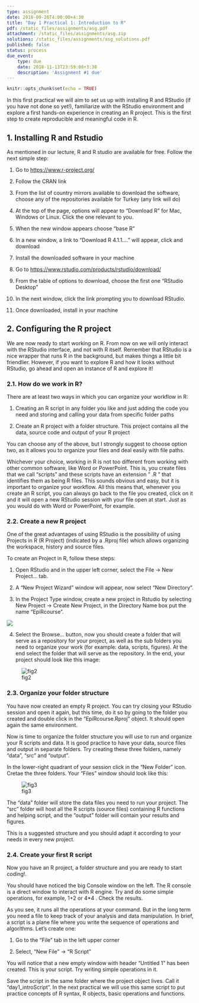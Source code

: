```yaml
---
type: assignment
date: 2018-09-26T4:00:00+4:30
title: "Day 1 Practical 1: Introduction to R" 
pdf: /static_files/assignments/asg.pdf
attachment: /static_files/assignments/asg.zip
solutions: /static_files/assignments/asg_solutions.pdf
published: false
status: process
due_event: 
    type: due
    date: 2018-11-13T23:59:00+3:30
    description: 'Assignment #1 due'
---
```


```r
knitr::opts_chunk$set(echo = TRUE)
```

In this first practical we will aim to set us up with installing R and RStudio (if you have not done so yet!), familiarize with the RStudio environment and explore a first hands-on experience in creating an R project. This is the first step to create reproducible and meaningful code in R.

## 1. Installing R and Rstudio

As mentioned in our lecture, R and R studio are available for free. Follow the next simple step:

1.  Go to <https://www.r-project.org/>

2.  Follow the CRAN link

3.  From the list of country mirrors available to download the software, choose any of the repositories available for Turkey (any link will do)

4.  At the top of the page, options will appear to "Download R" for Mac, Windows or Linux. Click the one relevant to you.

5.  When the new window appears choose "base R"

6.  In a new window, a link to "Download R 4.1.1...." will appear, click and download

7.  Install the downloaded software in your machine

8.  Go to <https://www.rstudio.com/products/rstudio/download/>

9.  From the table of options to download, choose the first one "RStudio Desktop"

10. In the next window, click the link prompting you to download RStudio.

11. Once downloaded, install in your machine

## 2. Configuring the R project

We are now ready to start working on R. From now on we will only interact with the RStudio interface, and not with R itself. Remember that RStudio is a nice wrapper that runs R in the background, but makes things a little bit friendlier. However, if you want to explore R and how it looks without RStudio, go ahead and open an instance of R and explore it!

### 2.1. How do we work in R?

There are at least two ways in which you can organize your workflow in R:

1.  Creating an R script in any folder you like and just adding the code you need and storing and calling your data from specific folder paths

2.  Create an R project with a folder structure. This project contains all the data, source code and output of your R project

You can choose any of the above, but I strongly suggest to choose option two, as it allows you to organize your files and deal easily with file paths.

Whichever your choice, working in R is not too different from working with other common software, like Word or PowerPoint. This is, you create files that we call "scripts" and these scripts have an extension " .R " that identifies them as being R files. This sounds obvious and easy, but it is important to organize your workflow. All this means that, whenever you create an R script, you can always go back to the file you created, click on it and it will open a new RStudio session with your file open at start. Just as you would do with Word or PowerPoint, for example.

### 2.2. Create a new R project

One of the great advantages of using RStudio is the possibility of using Projects in R (R Project) (indicated by a .Rproj file) which allows organizing the workspace, history and source files.

To create an Project in R, follow these steps:

1.  Open RStudio and in the upper left corner, select the File -\> New Project... tab.

2.  A "New Project Wizard" window will appear, now select "New Directory".

3.  In the Project Type window, create a new project in Rstudio by selecting New Project -\> Create New Project, in the Directory Name box put the name "EpiRcourse".

![](images/fig1d1p1.png)

4.  Select the Browse... button, now you should create a folder that will serve as a repository for your project, as well as the sub folders you need to organize your work (for example: data, scripts, figures). At the end select the folder that will serve as the repository. In the end, your project should look like this image:

![fig2](images/fig2d1p1.png)

### 2.3. Organize your folder structure

You have now created an empty R project. You can try closing your RStudio session and open it again, but this time, do it so by going to the folder you created and double click in the "EpiRcourse.Rproj" object. It should open again the same environment.

Now is time to organize the folder structure you will use to run and organize your R scripts and data. It is good practice to have your data, source files and output in separate folders. Try creating these three folders, namely "data", "src" and "output".

In the lower-right quadrant of your session click in the "New Folder" icon. Cretae the three folders. Your "Files" window should look like this:

![fig3](images/fig3d1p1.png)

The "data" folder will store the data files you need to run your project. The "src" folder will host all the R scripts (source files) containing R functions and helping script, and the "output" folder will contain your results and figures.

This is a suggested structure and you should adapt it according to your needs in every new project.

### 2.4. Create your first R script

Now you have an R project, a folder structure and you are ready to start coding!.

You should have noticed the big Console window on the left. The R console is a direct window to interact with R engine. Try and do some simple operations, for example, 1+2 or 4\*4 . Check the results.

As you see, it runs all the operations at your command. But in the long term you need a file to keep track of your analysis and data manipulation. In brief, a script is a plane file where you write the sequence of operations and algorithms. Let's create one:

1.  Go to the "File" tab in the left upper corner

2.  Select, "New File" -\> "R Script"

You will notice that a new empty window with header "Untitled 1" has been created. This is your script. Try writing simple operations in it.

Save the script in the same folder where the project object lives. Call it "day1_introScript". In the next practical we will use this same script to put practice concepts of R syntax, R objects, basic operations and functions.
